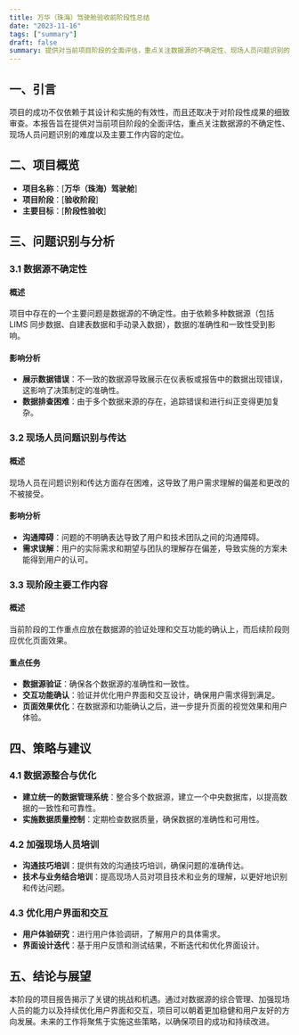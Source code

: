 ```yaml
---
title: 万华（珠海）驾驶舱验收前阶段性总结
date: "2023-11-16"
tags: ["summary"]
draft: false
summary: 提供对当前项目阶段的全面评估，重点关注数据源的不确定性、现场人员问题识别的难度以及主要工作内容的定位。
---
```


## 一、引言

项目的成功不仅依赖于其设计和实施的有效性，而且还取决于对阶段性成果的细致审查。本报告旨在提供对当前项目阶段的全面评估，重点关注数据源的不确定性、现场人员问题识别的难度以及主要工作内容的定位。

## 二、项目概览

- **项目名称**：[**万华（珠海）驾驶舱**]
- **项目阶段**：[**验收阶段**]
- **主要目标**：[**阶段性验收**]

## 三、问题识别与分析

### 3.1 数据源不确定性

#### 概述

项目中存在的一个主要问题是数据源的不确定性。由于依赖多种数据源（包括 LIMS 同步数据、自建表数据和手动录入数据），数据的准确性和一致性受到影响。

#### 影响分析

- **展示数据错误**：不一致的数据源导致展示在仪表板或报告中的数据出现错误，这影响了决策制定的准确性。
- **数据排查困难**：由于多个数据来源的存在，追踪错误和进行纠正变得更加复杂。

### 3.2 现场人员问题识别与传达

#### 概述

现场人员在问题识别和传达方面存在困难，这导致了用户需求理解的偏差和更改的不被接受。

#### 影响分析

- **沟通障碍**：问题的不明确表达导致了用户和技术团队之间的沟通障碍。
- **需求误解**：用户的实际需求和期望与团队的理解存在偏差，导致实施的方案未能得到用户的认可。

### 3.3 现阶段主要工作内容

#### 概述

当前阶段的工作重点应放在数据源的验证处理和交互功能的确认上，而后续阶段则应优化页面效果。

#### 重点任务

- **数据源验证**：确保各个数据源的准确性和一致性。
- **交互功能确认**：验证并优化用户界面和交互设计，确保用户需求得到满足。
- **页面效果优化**：在数据源和功能确认之后，进一步提升页面的视觉效果和用户体验。

## 四、策略与建议

### 4.1 数据源整合与优化

- **建立统一的数据管理系统**：整合多个数据源，建立一个中央数据库，以提高数据的一致性和可靠性。
- **实施数据质量控制**：定期检查数据质量，确保数据的准确性和可用性。

### 4.2 加强现场人员培训

- **沟通技巧培训**：提供有效的沟通技巧培训，确保问题的准确传达。
- **技术与业务结合培训**：提高现场人员对项目技术和业务的理解，以更好地识别和传达问题。

### 4.3 优化用户界面和交互

- **用户体验研究**：进行用户体验调研，了解用户的具体需求。
- **界面设计迭代**：基于用户反馈和测试结果，不断迭代和优化界面设计。

## 五、结论与展望

本阶段的项目报告揭示了关键的挑战和机遇。通过对数据源的综合管理、加强现场人员的能力以及持续优化用户界面和交互，项目可以朝着更加稳健和用户友好的方向发展。未来的工作将聚焦于实施这些策略，以确保项目的成功和持续改进。
